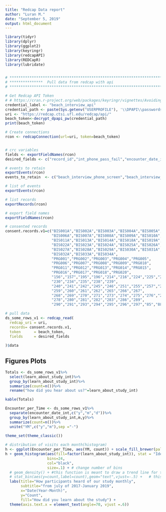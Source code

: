 ```yaml
---
title: "Redcap Data report"
author: "Luran M."
date: "September 5, 2019"
output: html_document
---
```



```r

library(tidyr)
library(dplyr)
library(ggplot2)
library(keyringr)
library(redcapAPI)
library(REDCapR)
library(lubridate)


# **************************************************************************** #
# ***************  Pull data from redcap with api                                              
# **************************************************************************** # 

# Get Redcap API Token
# # https://cran.r-project.org/web/packages/keyringr/vignettes/Avoiding_plain_text_passwords_in_R_with_keyringr.html
credential_label <- "beach_interview_api"
credential_path <- paste(Sys.getenv("USERPROFILE"), '\\DPAPI\\passwords\\', Sys.info()["nodename"], '\\', credential_label, '.txt', sep="")
uri <- "https://redcap.ctsi.ufl.edu/redcap/api/"
beach_token<-decrypt_dpapi_pw(credential_path)
print(beach_token)

# Create connections
rcon <- redcapConnection(url=uri, token=beach_token)


# crc variables
fields <- exportFieldNames(rcon)
desired_fields <- c("record_id","int_phone_pass_fail","encounter_date_int","encounter_type_int","beach_interview_study_encounters_complete","learn_about_study_int")

# events to retain
exportEvents(rcon)
events_to_retain  <- c("beach_interview_phone_screen","beach_interview_study_encounters")

# list of events
exportEvents(rcon)

# list records
exportRecords(rcon)

# export field names
exportFieldNames(rcon)

# consented records
consent.records.v1=c("BIS001A","BIS002A","BIS003A","BIS004A","BIS005A",
                     "BIS006A","BIS007A","BIS008A","BIS009A","BIS010A",
                     "BIS011A","BIS013A","BIS014A","BIS018A","BIS019A",
                     "BIS022A","BIS023A","BIS024A","BIS025A","BIS026A",
                     "BIS027A","BIS028A","BIS029A","BIS030A","BIS031A",
                     "BIS032A","BIS033A","BIS034A",
                     "PRG001","PRG002","PRG003","PRG004","PRG005",
                     "PRG006","PRG007","PRG008","PRG009","PRG010",
                     "PRG011","PRG012","PRG013","PRG014","PRG015",
                     "PRG016","PRG017","PRG018","PRG020",
                     "156","157","195","196","214","216","224","225","228",
                     "230","234","235","238","239",
                     "240","241","242","245","246","251","255","257","258",
                     "259","260","261","262","265","266","267",
                     "268","269","270","271","273","274","275","276","277",
                     "278","280","281","282","283","286","289",
                     "290","291","293","294","295","296","297","85","88","90")

# pull data
ds_some_rows_v1 <- redcap_read(
  redcap_uri = uri, 
  records= consent.records.v1,
  token      = beach_token, 
  fields     = desired_fields
  
)$data
```


## Figures Plots
```r
Totals <- ds_some_rows_v1%>%
  select(learn_about_study_int)%>%
  group_by(learn_about_study_int)%>%
  summarize(count=n())%>%
  rename("how did you hear about us?"=learn_about_study_int)

kable(Totals)
```


```r
Encounter_per_Time <- ds_some_rows_v1%>%
  separate(encounter_date_int,c("y","m","d"))%>%
  group_by(learn_about_study_int,m,y)%>%
  summarize(count=n())%>%
  unite("YM",c("y","m"),sep ="-")
    
theme_set(theme_classic())

# distribution of visits each month(histogram)
h <- ggplot(Encounter_per_Time, aes(YM, count)) + scale_fill_brewer(palette = "Spectral")
h + geom_histogram(aes(fill=factor(learn_about_study_int)), stat = "Identity",
                   bins=24,
                   col="black", 
                   size=.1) + # change number of bins
  # geom_density() + #this function is meant to draw a trend line for the graph
  # stat_bin(aes(y=count,label=count),geom="text",vjust=-.5) +   # this will display the total count of each bin
  labs(title="How participants heard of our study monthly", 
       subtitle="from july of 2017-January 2019",
       x="Date(Year-Month)",
       y="Count",
       fill="How did you learn about the study") +
  theme(axis.text.x = element_text(angle=70, vjust =.6))


```
